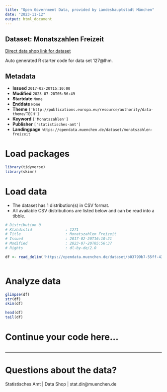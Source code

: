 ```yaml
---
title: "Open Government Data, provided by Landeshauptstadt München"
date: "2023-11-12"
output: html_document
---
```


## Dataset: Monatszahlen Freizeit

[Direct data shop link for dataset](https://opendata.muenchen.de/dataset/monatszahlen-freizeit)

Auto generated R starter code for data set 127@lhm.

## Metadata

- **Issued** `2017-02-20T15:10:00`
- **Modified** `2023-07-20T05:56:49`
- **Startdate** `None`
- **Enddate** `None`
- **Theme** `['http://publications.europa.eu/resource/authority/data-theme/TECH']`
- **Keyword** `['Monatszahlen']`
- **Publisher** `['statistisches-amt']`
- **Landingpage** `https://opendata.muenchen.de/dataset/monatszahlen-freizeit`


# Load packages

```r

library(tidyverse)
library(skimr)

```

# Load data

-   The dataset has 1 distribution(s) in CSV format.
-   All available CSV distributions are listed below and can be read into a tibble.

```r

# Distribution 0
# Ktzhdistid               : 1271
# Title                    : Monatszahlen Freizeit
# Issued                   : 2017-02-20T16:10:21
# Modified                 : 2023-07-20T05:56:37
# Rights                   : dl-by-de/2.0

df <- read_delim('https://opendata.muenchen.de/dataset/b03799b7-55ff-43d6-9931-79d4f445038d/resource/a5e6f0f9-8428-44a2-8f03-57d88c9ce6bc/download/monatszahlen2307_freizeit_10_07_23_nosum.csv')



```

# Analyze data

```r

glimpse(df)
str(df)
skim(df)

head(df)
tail(df)

```

# Continue your code here...

```r

```

------------------------------------------------------------------------

# Questions about the data?

Statistisches Amt | Data Shop | stat.dir@muenchen.de
